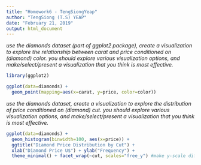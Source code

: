 ---
title: "Homework6 - TengSiongYeap"
author: "TengSiong (T.S) YEAP"
date: "February 21, 2019"
output: html_document
---


*use the diamonds dataset (part of ggplot2 package), create a visualization to explore the relationship between carat and price conditioned on (diamond) color. you should explore various visualization options, and make/select/present a visualization that you think is most effective.*
```{r}
library(ggplot2)

ggplot(data=diamonds) + 
  geom_point(mapping=aes(x=carat, y=price, color=color))
```

*use the diamonds dataset, create a visualization to explore the distribution of price conditioned on (diamond) cut. you should explore various visualization options, and make/select/present a visualization that you think is most effective.*
```{r}
ggplot(data=diamonds) + 
  geom_histogram(binwidth=100, aes(x=price)) + 
  ggtitle("Diamond Price Distribution by Cut") +
  xlab("Diamond Price U$") + ylab("Frequency") + 
  theme_minimal() + facet_wrap(~cut, scales="free_y") #make y-scale different
```
